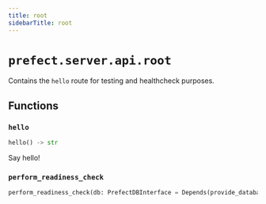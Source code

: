 ```yaml
---
title: root
sidebarTitle: root
---
```


# `prefect.server.api.root`



Contains the `hello` route for testing and healthcheck purposes.


## Functions

### `hello` <sup><a href="https://github.com/PrefectHQ/prefect/blob/main/src/prefect/server/api/root.py#L18" target="_blank"><Icon icon="github" style="width: 14px; height: 14px;" /></a></sup>

```python
hello() -> str
```


Say hello!


### `perform_readiness_check` <sup><a href="https://github.com/PrefectHQ/prefect/blob/main/src/prefect/server/api/root.py#L24" target="_blank"><Icon icon="github" style="width: 14px; height: 14px;" /></a></sup>

```python
perform_readiness_check(db: PrefectDBInterface = Depends(provide_database_interface)) -> JSONResponse
```

